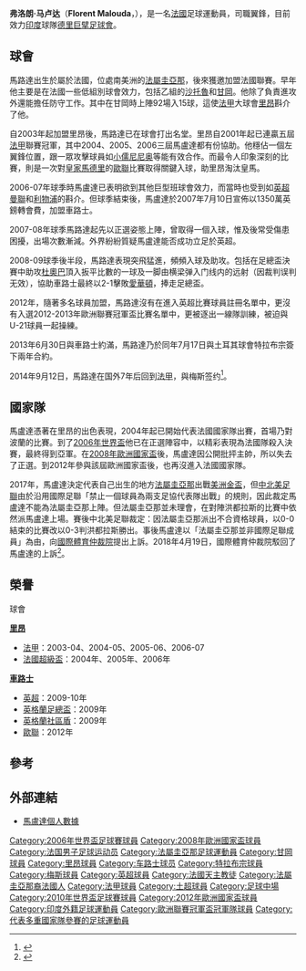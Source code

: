 {{noteTA
|G1=英超
|T=zh-hans:弗洛朗·马卢达;zh-hk:弗洛朗·馬路達;zh-tw:弗洛朗·馬盧達;
|1=zh-hans:马卢达;zh-hk:馬路達;zh-tw:馬盧達;
}}
{{Football player infobox
| playername= 馬路達<br />Florent Malouda
| image = [[File:Florent_Malouda.jpg|250px]]
| fullname =  Florent Malouda
| height = {{height|m=1.78}}
| nickname = 
| dateofbirth = {{birth date and age|1980|6|13}}
| cityofbirth = [[法屬圭亞那|圭亞那省]][[卡宴|卡宴]]（Cayenne）
| countryofbirth = {{FRA}}
| currentclub = [[德里巨擘足球會|德里巨擘足球會]]
| clubnumber = 15
| position = [[中場|中場]]
| youthyears = 
| youthclubs = ASC Remire
| years = 1996-2000<br />2000-2003<br />2003-2007<br />2007-2013<br/>2013-2014<BR>2014-2015<BR>2015-
| clubs = [[沙托鲁足球俱乐部|查特歐羅斯]]<br />[[甘岡前進會|甘岡]]<br />[[里昂足球俱樂部|里昂]]<br />[[切尔西足球俱乐部|切尔西]]<br/>[[特拉布宗体育|特拉布宗]]<BR>[[梅斯足球俱乐部|梅斯]]<BR>[[德里巨擘足球會|德里巨擘足球會]]
| caps(goals) = 59 (5)<br />82 (15)<br />138 (25) <br />149 (35)<br />19 (5)<BR>28 (3)<BR>{{0}}1{{0}}(0)
| nationalyears1 = 2004-2012
| nationalteam1 = [[法國國家足球隊|法國]]
| nationalcaps(goals)1 = 80 (9)
| nationalyears2 = 2017
| nationalteam2 = [[法屬圭亞那|法屬圭亞那]]
| nationalcaps(goals)2 = 3 (0)
| pcupdate = 2015年10月6日
| ntupdate = 2012年5月31日
}}
'''弗洛朗·马卢达'''（'''Florent Malouda'''，{{bd|1980年|6月13日|catidx=Malouda, Florent}}），是一名[[法國|法國]]足球運動員，司職翼鋒，目前效力[[印度|印度]]球隊[[德里巨擘足球會|德里巨擘足球會]]。

== 球會 ==
馬路達出生於屬於法國，位處南美洲的[[法屬圭亞那|法屬圭亞那]]，後來獲邀加盟法國聯賽。早年他主要是在法國一些低組別球會效力，包括乙組的[[沙托魯足球俱樂部|沙托魯]]和[[甘岡前進會|甘岡]]。他除了負責進攻外還能擔任防守工作。其中在甘岡時上陣92場入15球，這使[[法甲|法甲]]大球會[[里昂足球俱樂部|里昂]]斟介了他。

自2003年起加盟里昂後，馬路達已在球會打出名堂。里昂自2001年起已連贏五屆[[法甲|法甲]]聯賽冠軍，其中2004、2005、2006三屆馬盧達都有份協助。他穩佔一個左翼鋒位置，跟一眾攻擊球員如[[小儒尼尼奥|小儒尼尼奥]]等能有效合作。而最令人印象深刻的比賽，則是一次對[[皇家馬德里|皇家馬德里]]的[[歐聯|歐聯]]比賽取得關鍵入球，助里昂淘汰皇馬。

2006-07年球季時馬盧達已表明欲到其他巨型班球會效力，而當時也受到如[[英超|英超]][[曼聯|曼聯]]和[[利物浦足球俱樂部|利物浦]]的斟介。但球季結束後，馬盧達於2007年7月10日宣佈以1350萬英鎊轉會費，加盟車路士。

2007-08年球季馬路達起先以正選姿態上陣，曾取得一個入球，惟及後常受傷患困擾，出場次數漸減。外界紛紛質疑馬盧達能否成功立足於英超。

2008-09球季後半段，馬路達表現突飛猛進，頻頻入球及助攻。包括在足總盃決賽中助攻[[杜奧巴|杜奧巴]]頂入扳平比數的一球及一脚由横梁弹入门线内的远射（因裁判误判无效），協助車路士最終以2-1擊敗[[愛華頓|愛華頓]]，捧走足總盃。

2012年，隨著多名球員加盟，馬路達沒有在進入英超比賽球員註冊名單中，更沒有入選2012-2013年歐洲聯賽冠軍盃比賽名單中，更被逐出一線隊訓練，被迫與U-21球員一起操練。

2013年6月30日與車路士約滿，馬路達乃於同年7月17日與土耳其球會特拉布宗簽下兩年合約。

2014年9月12日，馬路達在国外7年后回到[[法甲|法甲]]，與梅斯签约<ref name=Metz>{{Cite web |url=https://www.sportsmole.co.uk/football/metz/transfer-talk/news/malouda-joins-metz_176337.html |title=存档副本 |access-date=2021-10-27 |archive-date=2021-10-29 |archive-url=https://web.archive.org/web/20211029114357/https://www.sportsmole.co.uk/football/metz/transfer-talk/news/malouda-joins-metz_176337.html }}</ref>。

== 國家隊 ==
馬盧達憑著在里昂的出色表現，2004年起已開始代表法國國家隊出賽，首場乃對波蘭的比賽。到了[[2006年世界盃足球賽|2006年世界盃]]他已在正選陣容中，以精彩表現為法國隊殺入決賽，最終得到亞軍。在[[2008年歐洲國家盃|2008年歐洲國家盃]]後，馬盧達因公開批抨主帥，所以失去了正選。到2012年參與該屆歐洲國家盃後，也再沒進入法國國家隊。

2017年，馬盧達決定代表自己出生的地方[[法屬圭亞那足球代表隊|法屬圭亞那]]出戰[[美洲金盃|美洲金盃]]，但[[中北美洲及加勒比海足球協會|中北美足聯]]由於沿用國際足聯「禁止一個球員為兩支足協代表隊出戰」的規則，因此裁定馬盧達不能為法屬圭亞那上陣。但法屬圭亞那並未理會，在對陣洪都拉斯的比賽中依然派馬盧達上場。賽後中北美足聯裁定：因法屬圭亞那派出不合資格球員，以0-0結束的比賽改以0-3判洪都拉斯勝出。事後馬盧達以「法屬圭亞那並非國際足聯成員」為由，向[[國際體育仲裁院|國際體育仲裁院]]提出上訴。2018年4月19日，國際體育仲裁院駁回了馬盧達的上訴<ref name="SportIllustrated">{{cite web |url=https://www.si.com/soccer/2018/04/19/florent-malouda-french-guiana-gold-cup-appeal-concacaf |title=France Veteran, French Guiana Star Malouda Loses Appeal in Gold Cup Case |author=<!--Staff writer(s); no by-line.--> |date=2018-04-19 |website=SI.com |publisher=《[[運動畫刊|運動畫刊]]》 |access-date=2019-03-04 |quote= |archive-date=2019-03-06 |archive-url=https://web.archive.org/web/20190306043450/https://www.si.com/soccer/2018/04/19/florent-malouda-french-guiana-gold-cup-appeal-concacaf |dead-url=no }}</ref>。

== 榮譽 ==
;球會
'''[[里昂足球會|里昂]]'''
* [[法甲|法甲]]：2003-04、2004-05、2005-06、2006-07
* [[法國超級盃|法國超級盃]]：2004年、2005年、2006年

'''[[車路士|車路士]]''' 
* [[英超|英超]]：2009-10年
* [[英格蘭足總盃|英格蘭足總盃]]：2009年
* [[英格蘭社區盾|英格蘭社區盾]]：2009年
* [[歐聯|歐聯]]：2012年

==參考==
<references/>

== 外部連結 ==
* [http://www.footballdatabase.com/site/players/index.php?dumpPlayer=6558 馬盧達個人數據] {{Wayback|url=http://www.footballdatabase.com/site/players/index.php?dumpPlayer=6558 |date=20060526070328 }}

{{2006年世界杯足球赛法国参赛名单}}
{{2008年欧洲足球锦标赛法国参赛名单}}
{{2010年世界杯足球赛法国参赛名单}}
{{2012年欧洲足球锦标赛法国参赛名单}}

{{DEFAULTSORT:Malouda, Florent}}
[[Category:2006年世界盃足球賽球員|Category:2006年世界盃足球賽球員]]
[[Category:2008年歐洲國家盃球員|Category:2008年歐洲國家盃球員]]
[[Category:法国男子足球运动员|Category:法国男子足球运动员]]
[[Category:法屬圭亞那足球運動員|Category:法屬圭亞那足球運動員]]
[[Category:甘岡球員|Category:甘岡球員]]
[[Category:里昂球員|Category:里昂球員]]
[[Category:车路士球员|Category:车路士球员]]
[[Category:特拉布宗球員|Category:特拉布宗球員]]
[[Category:梅斯球員|Category:梅斯球員]]
[[Category:英超球員|Category:英超球員]]
[[Category:法國天主教徒|Category:法國天主教徒]]
[[Category:法屬圭亞那裔法國人|Category:法屬圭亞那裔法國人]]
[[Category:法甲球員|Category:法甲球員]]
[[Category:土超球員|Category:土超球員]]
[[Category:足球中場|Category:足球中場]]
[[Category:2010年世界盃足球賽球員|Category:2010年世界盃足球賽球員]]
[[Category:2012年歐洲國家盃球員|Category:2012年歐洲國家盃球員]]
[[Category:印度外籍足球運動員|Category:印度外籍足球運動員]]
[[Category:歐洲聯賽冠軍盃冠軍隊球員|Category:歐洲聯賽冠軍盃冠軍隊球員]]
[[Category:代表多重國家隊參賽的足球運動員|Category:代表多重國家隊參賽的足球運動員]]